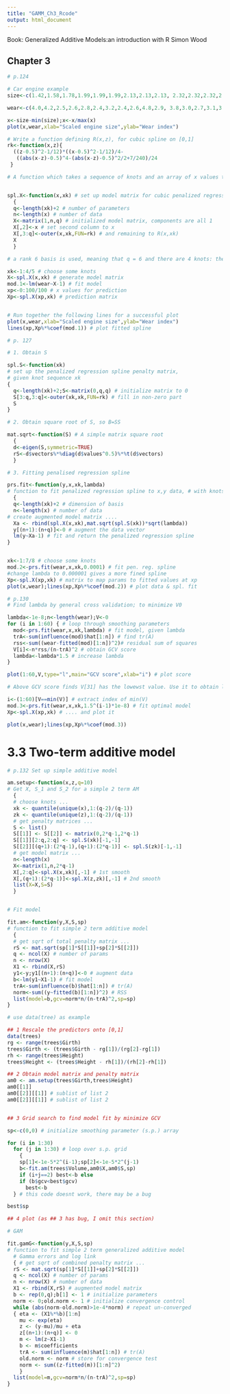 ```yaml
---
title: "GAMM_Ch3_Rcode"
output: html_document
---
```

Book:
Generalized Additive Models:an introduction with R
Simon Wood



## Chapter 3
```r

# p.124

# Car engine example
size<-c(1.42,1.58,1.78,1.99,1.99,1.99,2.13,2.13,2.13, 2.32,2.32,2.32,2.32,2.32,2.43,2.43,2.78,2.98,2.98) 

wear<-c(4.0,4.2,2.5,2.6,2.8,2.4,3.2,2.4,2.6,4.8,2.9, 3.8,3.0,2.7,3.1,3.3,3.0,2.8,1.7) 

x<-size-min(size);x<-x/max(x)
plot(x,wear,xlab="Scaled engine size",ylab="Wear index")

# Write a function defining R(x,z), for cubic spline on [0,1]
rk<-function(x,z){ 
  ((z-0.5)^2-1/12)*((x-0.5)^2-1/12)/4-
   ((abs(x-z)-0.5)^4-(abs(x-z)-0.5)^2/2+7/240)/24
 }

# A function which takes a sequence of knots and an array of x values to produce a model matrix for the spline.


spl.X<-function(x,xk) # set up model matrix for cubic penalized regression spline 
  {
  q<-length(xk)+2 # number of parameters
  n<-length(x) # number of data
  X<-matrix(1,n,q) # initialized model matrix, components are all 1
  X[,2]<-x # set second column to x
  X[,3:q]<-outer(x,xk,FUN=rk) # and remaining to R(x,xk) 
  X
  }

# a rank 6 basis is used, meaning that q = 6 and there are 4 knots: these have been evenly spread over [0,1]

xk<-1:4/5 # choose some knots 
X<-spl.X(x,xk) # generate model matrix 
mod.1<-lm(wear~X-1) # fit model
xp<-0:100/100 # x values for prediction 
Xp<-spl.X(xp,xk) # prediction matrix


# Run together the following lines for a successful plot
plot(x,wear,xlab="Scaled engine size",ylab="Wear index")
lines(xp,Xp%*%coef(mod.1)) # plot fitted spline

```



```r
# p. 127

# 1. Obtain S

spl.S<-function(xk)
# set up the penalized regression spline penalty matrix,
# given knot sequence xk
{ 
  q<-length(xk)+2;S<-matrix(0,q,q) # initialize matrix to 0
  S[3:q,3:q]<-outer(xk,xk,FUN=rk) # fill in non-zero part
  S 
}

# 2. Obtain square root of S, so B=SS

mat.sqrt<-function(S) # A simple matrix square root 
  { 
  d<-eigen(S,symmetric=TRUE)
  rS<-d$vectors%*%diag(d$values^0.5)%*%t(d$vectors)
  }

# 3. Fitting penalised regression spline

prs.fit<-function(y,x,xk,lambda)
# function to fit penalized regression spline to x,y data, # with knots xk, given smoothing parameter, lambda.
  { 
  q<-length(xk)+2 # dimension of basis 
  n<-length(x) # number of data
# create augmented model matrix ....
  Xa <- rbind(spl.X(x,xk),mat.sqrt(spl.S(xk))*sqrt(lambda)) 
  y[(n+1):(n+q)]<-0 # augment the data vector
  lm(y~Xa-1) # fit and return the penalized regression spline
}


xk<-1:7/8 # choose some knots 
mod.2<-prs.fit(wear,x,xk,0.0001) # fit pen. reg. spline 
#change lambda to 0.000001 gives a more fined spline
Xp<-spl.X(xp,xk) # matrix to map params to fitted values at xp
plot(x,wear);lines(xp,Xp%*%coef(mod.2)) # plot data & spl. fit


```

```r
# p.130
# Find lambda by general cross validation; to minimize V0

lambda<-1e-8;n<-length(wear);V<-0
for (i in 1:60) { # loop through smoothing parameters 
  mod<-prs.fit(wear,x,xk,lambda) # fit model, given lambda
  trA<-sum(influence(mod)$hat[1:n]) # find tr(A) 
  rss<-sum((wear-fitted(mod)[1:n])^2)# residual sum of squares 
  V[i]<-n*rss/(n-trA)^2 # obtain GCV score 
  lambda<-lambda*1.5 # increase lambda
}

plot(1:60,V,type="l",main="GCV score",xlab="i") # plot score

# Above GCV score finds V[31] has the lowewst value. Use it to obtain lambda, then fit the spline and plot

i<-(1:60)[V==min(V)] # extract index of min(V) 
mod.3<-prs.fit(wear,x,xk,1.5^(i-1)*1e-8) # fit optimal model 
Xp<-spl.X(xp,xk) # .... and plot it

plot(x,wear);lines(xp,Xp%*%coef(mod.3))

```

# 3.3 Two-term additive model 
```r

# p.132 Set up simple additive model

am.setup<-function(x,z,q=10)
# Get X, S_1 and S_2 for a simple 2 term AM 
  { 
  # choose knots ...
  xk <- quantile(unique(x),1:(q-2)/(q-1))
  zk <- quantile(unique(z),1:(q-2)/(q-1))
  # get penalty matrices ...
  S <- list()
  S[[1]] <- S[[2]] <- matrix(0,2*q-1,2*q-1) 
  S[[1]][2:q,2:q] <- spl.S(xk)[-1,-1] 
  S[[2]][(q+1):(2*q-1),(q+1):(2*q-1)] <- spl.S(zk)[-1,-1] 
  # get model matrix ...
  n<-length(x)
  X<-matrix(1,n,2*q-1)
  X[,2:q]<-spl.X(x,xk)[,-1] # 1st smooth 
  X[,(q+1):(2*q-1)]<-spl.X(z,zk)[,-1] # 2nd smooth 
  list(X=X,S=S)
  }


# Fit model

fit.am<-function(y,X,S,sp)
# function to fit simple 2 term additive model 
  { 
  # get sqrt of total penalty matrix ...
  rS <- mat.sqrt(sp[1]*S[[1]]+sp[2]*S[[2]])
  q <- ncol(X) # number of params
  n <- nrow(X)
  X1 <- rbind(X,rS) 
  y1<-y;y1[(n+1):(n+q)]<-0 # augment data 
  b<-lm(y1~X1-1) # fit model
  trA<-sum(influence(b)$hat[1:n]) # tr(A) 
  norm<-sum((y~fitted(b)[1:n])^2) # RSS 
  list(model=b,gcv=norm*n/(n-trA)^2,sp=sp)
}

# use data(tree) as example

## 1 Rescale the predictors onto [0,1]
data(trees)
rg <- range(trees$Girth)
trees$Girth <- (trees$Girth - rg[1])/(rg[2]-rg[1]) 
rh <- range(trees$Height)
trees$Height <- (trees$Height - rh[1])/(rh[2]-rh[1])

## 2 Obtain model matrix and penalty matrix 
am0 <- am.setup(trees$Girth,trees$Height)
am0[[1]] 
am0[[2]][[1]] # sublist of list 2
am0[[2]][[1]] # sublist of list 2


## 3 Grid search to find model fit by minimize GCV

sp<-c(0,0) # initialize smoothing parameter (s.p.) array 

for (i in 1:30) 
  for (j in 1:30) # loop over s.p. grid 
    { 
    sp[1]<-1e-5*2^(i-1);sp[2]<-1e-5*2^(j-1) 
    b<-fit.am(trees$Volume,am0$X,am0$S,sp) 
    if (i+j==2) best<-b else
    if (b$gcv<best$gcv) 
      best<-b
  } # this code doesnt work, there may be a bug

best$sp

## 4 plot (as ## 3 has bug, I omit this section)


```

```r

# GAM

fit.gamG<-function(y,X,S,sp)
# function to fit simple 2 term generalized additive model 
  # Gamma errors and log link
  { # get sqrt of combined penalty matrix ...
  rS <- mat.sqrt(sp[1]*S[[1]]+sp[2]*S[[2]])
  q <- ncol(X) # number of params
  n <- nrow(X) # number of data
  X1 <- rbind(X,rS) # augmented model matrix
  b <- rep(0,q);b[1] <- 1 # initialize parameters
  norm <- 0;old.norm <- 1 # initialize convergence control 
  while (abs(norm-old.norm)>1e-4*norm) # repeat un-converged
  { eta <- (X1%*%b)[1:n]
    mu <- exp(eta)
    z <- (y-mu)/mu + eta
    z[(n+1):(n+q)] <- 0
    m <- lm(z~X1-1)
    b <- m$coefficients
    trA <- sum(influence(m)$hat[1:n]) # tr(A)
    old.norm <- norm # store for convergence test 
    norm <- sum((z-fitted(m))[1:n]^2)
    }
  list(model=m,gcv=norm*n/(n-trA)^2,sp=sp)
}


```



